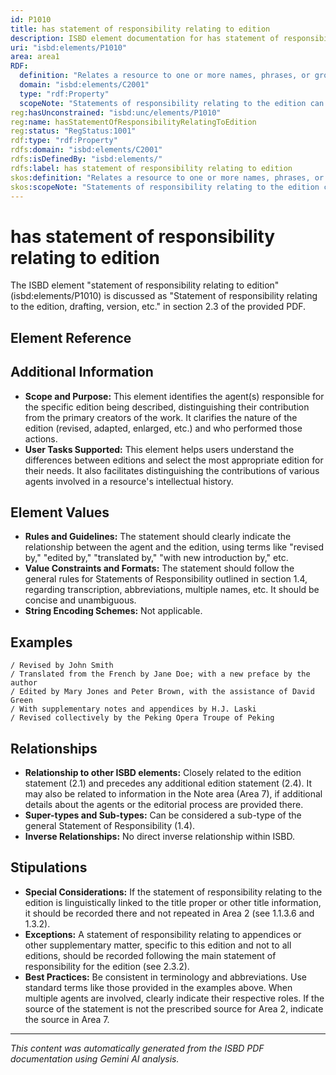 ```yaml
---
id: P1010
title: has statement of responsibility relating to edition
description: ISBD element documentation for has statement of responsibility relating to edition
uri: "isbd:elements/P1010"
area: area1
RDF:
  definition: "Relates a resource to one or more names, phrases, or groups of characters relating to the identification and/or function of any persons or corporate bodies responsible for or contributing to the creation or realisation of the intellectual or artistic content of an edition of a work contained in the resource."
  domain: "isbd:elements/C2001"
  type: "rdf:Property"
  scopeNote: "Statements of responsibility relating to the edition can indicate functions such as that of a reviser of a new edition, or can name the person or body responsible for the provision of supplementary matter, of appendices, etc., in a new edition."
reg:hasUnconstrained: "isbd:unc/elements/P1010"
reg:name: hasStatementOfResponsibilityRelatingToEdition
reg:status: "RegStatus:1001"
rdf:type: "rdf:Property"
rdfs:domain: "isbd:elements/C2001"
rdfs:isDefinedBy: "isbd:elements/"
rdfs:label: has statement of responsibility relating to edition
skos:definition: "Relates a resource to one or more names, phrases, or groups of characters relating to the identification and/or function of any persons or corporate bodies responsible for or contributing to the creation or realisation of the intellectual or artistic content of an edition of a work contained in the resource."
skos:scopeNote: "Statements of responsibility relating to the edition can indicate functions such as that of a reviser of a new edition, or can name the person or body responsible for the provision of supplementary matter, of appendices, etc., in a new edition."
---
```

# has statement of responsibility relating to edition

The ISBD element "statement of responsibility relating to edition" (isbd:elements/P1010) is discussed as "Statement of responsibility relating to the edition, drafting, version, etc." in section 2.3 of the provided PDF.

## Element Reference


<ElementReference frontMatter={frontMatter} />

## Additional Information

- **Scope and Purpose:** This element identifies the agent(s) responsible for the specific edition being described, distinguishing their contribution from the primary creators of the work.  It clarifies the nature of the edition (revised, adapted, enlarged, etc.) and who performed those actions.
- **User Tasks Supported:**  This element helps users understand the differences between editions and select the most appropriate edition for their needs.  It also facilitates distinguishing the contributions of various agents involved in a resource's intellectual history.


## Element Values

- **Rules and Guidelines:** The statement should clearly indicate the relationship between the agent and the edition, using terms like "revised by," "edited by," "translated by," "with new introduction by," etc.
- **Value Constraints and Formats:**  The statement should follow the general rules for Statements of Responsibility outlined in section 1.4, regarding transcription, abbreviations, multiple names, etc.  It should be concise and unambiguous.
- **String Encoding Schemes:** Not applicable.


## Examples

```
/ Revised by John Smith
/ Translated from the French by Jane Doe; with a new preface by the author
/ Edited by Mary Jones and Peter Brown, with the assistance of David Green
/ With supplementary notes and appendices by H.J. Laski
/ Revised collectively by the Peking Opera Troupe of Peking
```

## Relationships

- **Relationship to other ISBD elements:** Closely related to the edition statement (2.1) and precedes any additional edition statement (2.4). It may also be related to information in the Note area (Area 7), if additional details about the agents or the editorial process are provided there.
- **Super-types and Sub-types:**  Can be considered a sub-type of the general Statement of Responsibility (1.4).
- **Inverse Relationships:** No direct inverse relationship within ISBD.


## Stipulations

- **Special Considerations:** If the statement of responsibility relating to the edition is linguistically linked to the title proper or other title information, it should be recorded there and not repeated in Area 2 (see 1.1.3.6 and 1.3.2).
- **Exceptions:**  A statement of responsibility relating to appendices or other supplementary matter, specific to this edition and not to all editions, should be recorded following the main statement of responsibility for the edition (see 2.3.2).
- **Best Practices:**  Be consistent in terminology and abbreviations. Use standard terms like those provided in the examples above. When multiple agents are involved, clearly indicate their respective roles. If the source of the statement is not the prescribed source for Area 2, indicate the source in Area 7.


---

*This content was automatically generated from the ISBD PDF documentation using Gemini AI analysis.*
